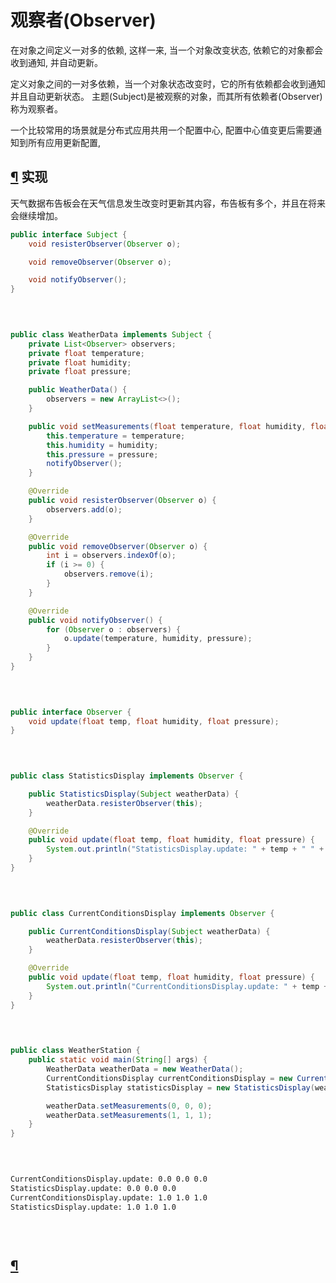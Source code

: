 # 观察者(Observer)

在对象之间定义一对多的依赖, 这样一来, 当一个对象改变状态, 依赖它的对象都会收到通知, 并自动更新。

定义对象之间的一对多依赖，当一个对象状态改变时，它的所有依赖都会收到通知并且自动更新状态。
主题(Subject)是被观察的对象，而其所有依赖者(Observer)称为观察者。


一个比较常用的场景就是分布式应用共用一个配置中心, 配置中心值变更后需要通知到所有应用更新配置,


## [¶](#实现) 实现

天气数据布告板会在天气信息发生改变时更新其内容，布告板有多个，并且在将来会继续增加。

```java
public interface Subject {
    void resisterObserver(Observer o);

    void removeObserver(Observer o);

    void notifyObserver();
}
 

  
```

```java
public class WeatherData implements Subject {
    private List<Observer> observers;
    private float temperature;
    private float humidity;
    private float pressure;

    public WeatherData() {
        observers = new ArrayList<>();
    }

    public void setMeasurements(float temperature, float humidity, float pressure) {
        this.temperature = temperature;
        this.humidity = humidity;
        this.pressure = pressure;
        notifyObserver();
    }

    @Override
    public void resisterObserver(Observer o) {
        observers.add(o);
    }

    @Override
    public void removeObserver(Observer o) {
        int i = observers.indexOf(o);
        if (i >= 0) {
            observers.remove(i);
        }
    }

    @Override
    public void notifyObserver() {
        for (Observer o : observers) {
            o.update(temperature, humidity, pressure);
        }
    }
}
 

  
```

```java
public interface Observer {
    void update(float temp, float humidity, float pressure);
}
 

  
```

```java
public class StatisticsDisplay implements Observer {

    public StatisticsDisplay(Subject weatherData) {
        weatherData.resisterObserver(this);
    }

    @Override
    public void update(float temp, float humidity, float pressure) {
        System.out.println("StatisticsDisplay.update: " + temp + " " + humidity + " " + pressure);
    }
}
 

  
```

```java
public class CurrentConditionsDisplay implements Observer {

    public CurrentConditionsDisplay(Subject weatherData) {
        weatherData.resisterObserver(this);
    }

    @Override
    public void update(float temp, float humidity, float pressure) {
        System.out.println("CurrentConditionsDisplay.update: " + temp + " " + humidity + " " + pressure);
    }
}
 

  
```

```java
public class WeatherStation {
    public static void main(String[] args) {
        WeatherData weatherData = new WeatherData();
        CurrentConditionsDisplay currentConditionsDisplay = new CurrentConditionsDisplay(weatherData);
        StatisticsDisplay statisticsDisplay = new StatisticsDisplay(weatherData);

        weatherData.setMeasurements(0, 0, 0);
        weatherData.setMeasurements(1, 1, 1);
    }
}
 

  
```

```html
CurrentConditionsDisplay.update: 0.0 0.0 0.0
StatisticsDisplay.update: 0.0 0.0 0.0
CurrentConditionsDisplay.update: 1.0 1.0 1.0
StatisticsDisplay.update: 1.0 1.0 1.0
 

  
```

## [¶](#jdk)
